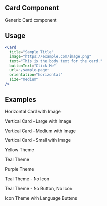 
## Card Component

<div className="component-guide text-white">
<p>Generic Card component</p>

## Usage

```jsx
<Card
  title="Sample Title"
  image="https://example.com/image.png"
  text="This is the body text for the card."
  buttonText="Click Me"
  url="/sample-page"
  orientation="horizontal"
  size="medium"
/>
```

## Examples

<p>Horizontal Card with Image</p>
<Card
  buttonText="Button Text"
  text="This is a text body"
  title="This is the Title"
  orientation="horizontal"
  url="/"
  image="https://cdn.sanity.io/images/vf2e2jno/production/81752f8a9d064aee93771f3523faa3c5369babe3-1500x1500.png"
/>

<p>Vertical Card - Large with Image</p>
<Card
  buttonText="Button Text"
  text="This is a text body"
  title="This is the Title"
  orientation="vertical"
  url="/"
  size="large"
  image="https://cdn.sanity.io/images/vf2e2jno/production/81752f8a9d064aee93771f3523faa3c5369babe3-1500x1500.png"
/>

<p>Vertical Card - Medium with Image</p>
<Card
  buttonText="Button Text"
  text="This is a text body"
  title="This is the Title"
  orientation="vertical"
  url="/"
  size="medium"
  image="https://cdn.sanity.io/images/vf2e2jno/production/81752f8a9d064aee93771f3523faa3c5369babe3-1500x1500.png"
/>

<p>Vertical Card - Small with Image</p>
<Card
  buttonText="Button Text"
  text="This is a text body"
  title="This is the Title"
  orientation="vertical"
  url="/"
  size="small"
  image="https://cdn.sanity.io/images/vf2e2jno/production/81752f8a9d064aee93771f3523faa3c5369babe3-1500x1500.png"
/>

<p>Yellow Theme</p>
<Card
  icon={tbdRex}
  title="Rocket"
  type="buttonText"
  text="An open source messaging service that enables wallet applications to communicate with financial institutions to discover and obtain liquidity."
  url="https://example.com"
  theme="yellow"
  buttonText="Talk Money To Me"
/>

<p>Teal Theme</p>
<Card
  icon={tbdRex}
  title="Liquidity Finder"
  type="buttonText"
  text="A tool to help you find the best liquidity options available in the market."
  url="https://example.com"
  theme="teal"
  buttonText="Find Liquidity"
/>

<p>Purple Theme</p>
<Card
  icon={tbdRex}
  title="Market Watch"
  type="buttonText"
  text="Keep track of market trends and make informed decisions with real-time data."
  url="https://example.com"
  theme="purple"
  buttonText="Watch Market"
/>

<p>Teal Theme - No Icon</p>
<Card
  title="No Icon"
  text="This card does not have an icon."
  type="buttonText"
  url="https://example.com"
  theme="teal"
  buttonText="Find Out More"
/>

<p>Teal Theme - No Button, No Icon</p>
<Card
  title="No Button, No Icon"
  text="This card does not have a button and an icon."
  theme="purple"
/>

<p>Icon Theme with Language Buttons</p>
<Card
  title="Language Card with Icon"
  text="This card has an icon."
  type="languageButton"
  resources={{
    swift: "https://example.com",
    js: "https://example.com",
    go: "https://example.com",
    kotlin: "https://example.com",
  }}
/>


</div>
